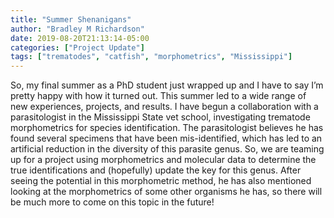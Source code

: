 ```yaml
---
title: "Summer Shenanigans"
author: "Bradley M Richardson"
date: 2019-08-20T21:13:14-05:00
categories: ["Project Update"]
tags: ["trematodes", "catfish", "morphometrics", "Mississippi"]
---
```



  So, my final summer as a PhD student just wrapped up and I have to say I'm pretty happy with how it turned out. This summer led to a wide range of new experiences, projects, and results. I have begun a collaboration with a parasitologist in the Mississippi State vet school, investigating trematode morphometrics for species identification. The parasitologist believes he has found several specimens that have been mis-identified, which has led to an artificial reduction in the diversity of this parasite genus. So, we are teaming up for a project using morphometrics and molecular data to determine the true identifications and (hopefully) update the key for this genus. After seeing the potential in this morphometric method, he has also mentioned looking at the morphometrics of some other organisms he has, so there will be much more to come on this topic in the future!